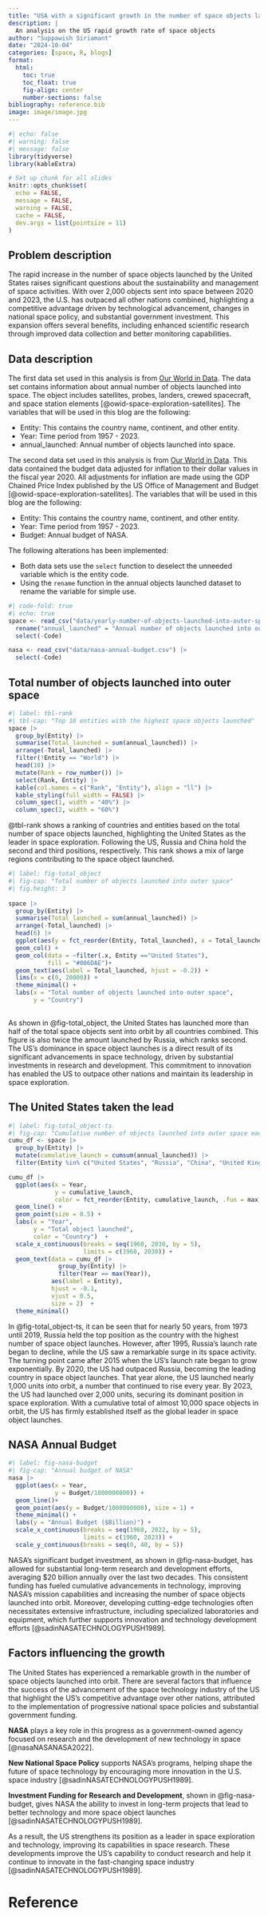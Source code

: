 ```yaml
---
title: "USA with a significant growth in the number of space objects launched into space orbit"
description: |
  An analysis on the US rapid growth rate of space objects
author: "Suppawish Siriamant"
date: "2024-10-04"
categories: [space, R, blogs]
format:
  html:
    toc: true
    toc_float: true
    fig-align: center
    number-sections: false
bibliography: reference.bib
image: image/image.jpg
---
```


```r
#| echo: false
#| warning: false
#| message: false
library(tidyverse)
library(kableExtra)

# Set up chunk for all slides
knitr::opts_chunk$set(
  echo = FALSE,
  message = FALSE,
  warning = FALSE,
  cache = FALSE,
  dev.args = list(pointsize = 11)
)
```

## Problem description  
The rapid increase in the number of space objects launched by the United States raises significant questions about the sustainability and management of space activities. With over 2,000 objects sent into space between 2020 and 2023, the U.S. has outpaced all other nations combined, highlighting a competitive advantage driven by technological advancement, changes in national space policy, and substantial government investment. This expansion offers several benefits, including enhanced scientific research through improved data collection and better monitoring capabilities. 

## Data description

The first data set used in this analysis is from [Our World in Data](https://ourworldindata.org/grapher/yearly-number-of-objects-launched-into-outer-space?facet=none#explore-the-data). The data set contains information about annual number of objects launched into space. The object includes satellites, probes, landers, crewed spacecraft, and space station elements [@owid-space-exploration-satellites].
The variables that will be used in this blog are the following:

- Entity: This contains the country name, continent, and other entity. 
- Year: Time period from 1957 - 2023. 
- annual_launched: Annual number of objects launched into space. 

The second data set used in this analysis is from [Our World in Data](https://ourworldindata.org/grapher/nasa-annual-budget). This data contained the budget data adjusted for inflation to their dollar values in the fiscal year 2020. All adjustments for inflation are made using the GDP Chained Price Index published by the US Office of Management and Budget [@owid-space-exploration-satellites]. The variables that will be used in this blog are the following:

- Entity: This contains the country name, continent, and other entity. 
- Year: Time period from 1957 - 2023. 
- Budget: Annual budget of NASA.

The following alterations has been implemented:

- Both data sets use the `select` function to deselect the unneeded variable which is the entity code.
- Using the `rename` function in the annual objects launched dataset to rename the variable for simple use.

```r
#| code-fold: true
#| echo: true
space <- read_csv("data/yearly-number-of-objects-launched-into-outer-space.csv") |> 
  rename("annual_launched" = "Annual number of objects launched into outer space") |> 
  select(-Code)

nasa <- read_csv("data/nasa-annual-budget.csv") |> 
  select(-Code)
```

## Total number of objects launched into outer space

```r
#| label: tbl-rank
#| tbl-cap: "Top 10 entities with the highest space objects launched"
space |> 
  group_by(Entity) |> 
  summarise(Total_launched = sum(annual_launched)) |> 
  arrange(-Total_launched) |> 
  filter(!Entity == "World") |> 
  head(10) |> 
  mutate(Rank = row_number()) |> 
  select(Rank, Entity) |> 
  kable(col.names = c("Rank", "Entity"), align = "ll") |> 
  kable_styling(full_width = FALSE) |> 
  column_spec(1, width = "40%") |>   
  column_spec(2, width = "60%")  
```

@tbl-rank shows a ranking of countries and entities based on the total number of space objects launched, highlighting the United States as the leader in space exploration. Following the US, Russia and China hold the second and third positions, respectively. This rank shows a mix of large regions contributing to the space object launched.

```r
#| label: fig-total_object
#| fig-cap: "Total number of objects launched into outer space"
#| fig.height: 3
  
space |> 
  group_by(Entity) |> 
  summarise(Total_launched = sum(annual_launched)) |> 
  arrange(-Total_launched) |> 
  head(6) |> 
  ggplot(aes(y = fct_reorder(Entity, Total_launched), x = Total_launched)) +
  geom_col() +
  geom_col(data = ~filter(.x, Entity =="United States"),
           fill = "#006DAE")+
  geom_text(aes(label = Total_launched, hjust = -0.2)) +
  lims(x = c(0, 20000)) +
  theme_minimal() +
  labs(x = "Total number of objects launched into outer space",
       y = "Country") 
  
```

As shown in @fig-total_object, the United States has launched more than half of the total space objects sent into orbit by all countries combined. This figure is also twice the amount launched by Russia, which ranks second. The US’s dominance in space object launches is a direct result of its significant advancements in space technology, driven by substantial investments in research and development. This commitment to innovation has enabled the US to outpace other nations and maintain its leadership in space exploration.

## The United States taken the lead
```r
#| label: fig-total_object-ts
#| fig-cap: "Cumulative number of objects launched into outer space each year"
cumu_df <- space |> 
  group_by(Entity) |> 
  mutate(cumulative_launch = cumsum(annual_launched)) |> 
  filter(Entity %in% c("United States", "Russia", "China", "United Kingdom", "Japan"))

cumu_df |> 
  ggplot(aes(x = Year,
             y = cumulative_launch,
             color = fct_reorder(Entity, cumulative_launch, .fun = max, .desc = TRUE))) +
  geom_line() +
  geom_point(size = 0.5) +
  labs(x = "Year",
       y = "Total object launched",
       color = "Country")  +
  scale_x_continuous(breaks = seq(1960, 2030, by = 5), 
                     limits = c(1960, 2030)) +
  geom_text(data = cumu_df |> 
              group_by(Entity) |> 
              filter(Year == max(Year)), 
            aes(label = Entity),
            hjust = -0.1,
            vjust = 0.5,
            size = 2)  +
  theme_minimal()
```

In @fig-total_object-ts, it can be seen that for nearly 50 years, from 1973 until 2019, Russia held the top position as the country with the highest number of space object launches. However, after 1995, Russia's launch rate began to decline, while the US saw a remarkable surge in its space activity. The turning point came after 2015 when the US’s launch rate began to grow exponentially. By 2020, the US had outpaced Russia, becoming the leading country in space object launches. That year alone, the US launched nearly 1,000 units into orbit, a number that continued to rise every year. By 2023, the US had launched over 2,000 units, securing its dominant position in space exploration. With a cumulative total of almost 10,000 space objects in orbit, the US has firmly established itself as the global leader in space object launches.


## NASA Annual Budget
```r
#| label: fig-nasa-budget
#| fig-cap: "Annual budget of NASA"
nasa |> 
  ggplot(aes(x = Year,
             y = Budget/1000000000)) +
  geom_line()+
  geom_point(aes(y = Budget/1000000000), size = 1) +
  theme_minimal() +
  labs(y = "Annual Budget ($Billion)") +
  scale_x_continuous(breaks = seq(1960, 2022, by = 5), 
                     limits = c(1960, 2023)) +
  scale_y_continuous(breaks = seq(0, 40, by = 5))
```

NASA's significant budget investment, as shown in @fig-nasa-budget, has allowed for substantial long-term research and development efforts, averaging $20 billion annually over the last two decades. This consistent funding has fueled cumulative advancements in technology, improving NASA's mission capabilities and increasing the number of space objects launched into orbit. Moreover, developing cutting-edge technologies often necessitates extensive infrastructure, including specialized laboratories and equipment, which further supports innovation and technology development efforts [@sadinNASATECHNOLOGYPUSH1989].

## Factors influencing the growth

The United States has experienced a remarkable growth in the number of space objects launched into orbit.  There are several factors that influence the success of the advancement of the space technology industry of the US that highlight the US's competitive advantage over other nations, attributed to the implementation of progressive national space policies and substantial government funding. 

**NASA** plays a key role in this progress as a government-owned agency focused on research and the development of new technology in space [@nasaNASANASA2022]. 

**New National Space Policy** supports NASA’s programs, helping shape the future of space technology by encouraging more innovation in the U.S. space industry [@sadinNASATECHNOLOGYPUSH1989]. 

**Investment Funding for Research and Development**, shown in @fig-nasa-budget, gives NASA the ability to invest in long-term projects that lead to better technology and more space object launches [@sadinNASATECHNOLOGYPUSH1989].

As a result, the US strengthens its position as a leader in space exploration and technology, improving its capabilities in space research. These developments improve the US's capability to conduct research and help it continue to innovate in the fast-changing space industry [@sadinNASATECHNOLOGYPUSH1989].

# Reference 
